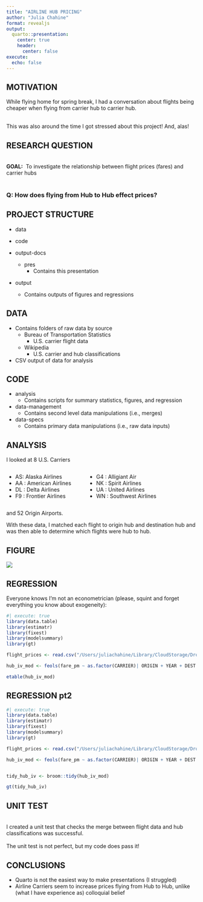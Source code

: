 ```yaml
---
title: "AIRLINE HUB PRICING"
author: "Julia Chahine"
format: revealjs
output:
  quarto::presentation:
    center: true
    header:
      center: false
execute: 
  echo: false
---
```


## MOTIVATION
While flying home for spring break, I had a conversation about flights being cheaper when flying from carrier hub to carrier hub. \
\

This was also around the time I got stressed about this project! And, alas! 


## RESEARCH QUESTION 

\
**GOAL:** \ To investigate the relationship between flight prices (fares) and carrier hubs
\
\

### **Q:** How does flying from Hub to Hub effect prices? 


## PROJECT STRUCTURE
- data 
    
- code 
    
- output-docs
    - pres
        - Contains this presentation
- output
    - Contains outputs of figures and regressions

## DATA
- Contains folders of raw data by source
    - Bureau of Transportation Statistics
        - U.S. carrier flight data
    - Wikipedia 
        - U.S. carrier and hub classifications
- CSV output of data for analysis

## CODE 
- analysis 
    - Contains scripts for summary statistics, figures, and regression
- data-management
    - Contains second level data manipulations (i.e., merges)
- data-specs
    - Contains primary data manipulations (i.e., raw data inputs)

## ANALYSIS {.smaller}
I looked at 8 U.S. Carriers 

:::{.columns}

::: {.column width="40%"}
- AS: Alaska Airlines
- AA : American Airlines
- DL : Delta Airlines
- F9 : Frontier Airlines
:::

::: {.column width="60%"}
- G4 : Alligiant Air
- NK : Spirit Airlines
- UA : United Airlines
- WN : Southwest Airlines
:::

:::

and 52 Origin Airports. \


With these data, I matched each flight to origin hub and destination hub and was then able to determine which flights were hub to hub.


## FIGURE
![](figure.png)

## REGRESSION

Everyone knows I'm not an econometrician (please, squint and forget everything you know about exogeneity):
```r
#| execute: true
library(data.table)
library(estimatr)
library(fixest)
library(modelsummary)
library(gt)

flight_prices <- read.csv("/Users/juliachahine/Library/CloudStorage/Dropbox/Mac (2)/Documents/Brown/2023_2024 Brown/2024_spring/ECON2020_ECONANALYSIS/econ2020-final-project/data/flight-price-hub-data-cleaned.csv")

hub_iv_mod <- feols(fare_pm ~ as.factor(CARRIER)| ORIGIN + YEAR + DEST| HUB2HUB ~  AS_HUB2HUB + AA_HUB2HUB + DL_HUB2HUB + G4_HUB2HUB + F9_HUB2HUB + NK_HUB2HUB + WN_HUB2HUB + UA_HUB2HUB, flight_prices)

etable(hub_iv_mod)

```

## REGRESSION pt2

```r
#| execute: true
library(data.table)
library(estimatr)
library(fixest)
library(modelsummary)
library(gt)

flight_prices <- read.csv("/Users/juliachahine/Library/CloudStorage/Dropbox/Mac (2)/Documents/Brown/2023_2024 Brown/2024_spring/ECON2020_ECONANALYSIS/econ2020-final-project/data/flight-price-hub-data-cleaned.csv")

hub_iv_mod <- feols(fare_pm ~ as.factor(CARRIER)| ORIGIN + YEAR + DEST| HUB2HUB ~  AS_HUB2HUB + AA_HUB2HUB + DL_HUB2HUB + G4_HUB2HUB + F9_HUB2HUB + NK_HUB2HUB + WN_HUB2HUB + UA_HUB2HUB, flight_prices)


tidy_hub_iv <- broom::tidy(hub_iv_mod)

gt(tidy_hub_iv)

```

## UNIT TEST
\
I created a unit test that checks the merge between flight data and hub classifications was successful. \
\
The unit test is not perfect, but my code does pass it! 

## CONCLUSIONS
- Quarto is not the easiest way to make presentations (I struggled)
- Airline Carriers seem to increase prices flying from Hub to Hub, unlike (what I have experience as) colloquial belief 

